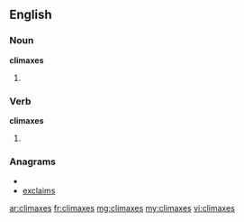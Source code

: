==English==

===Noun===
'''climaxes'''

# {{plural of|[[climax]]}}


===Verb===
'''climaxes'''

#{{third-person singular of|[[climax]]}}

===Anagrams===
* {{alphagram|aceilmsx}}
* [[exclaims#English|exclaims]]

[[ar:climaxes]]
[[fr:climaxes]]
[[mg:climaxes]]
[[my:climaxes]]
[[vi:climaxes]]